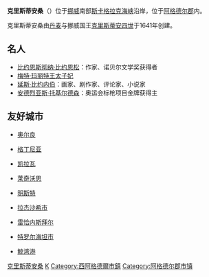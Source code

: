{{Infobox kommune
| name                = 克里斯蒂安桑
| native_name         =
| native_name_lang    =
| other_name          =
| official_name       = Kristiansand
| image_skyline       = Kristiansand_(Norway).jpeg
| image_caption       = 
| county              = 阿格德爾郡
| official_county     = Agder
| idnumber            = 4204 
| district            = 南挪威
| capital             = 克里斯蒂安桑
| language            = [[書面挪威語|書面挪威語]]
| demonym             = Kristiansander
| coatofarms          = Kristiansand komm.svg
| munwebpage          = www.kristiansand.kommune.no
| mayor               = 
| mayor_party         = 
| mayor_as_of         = 
| area_rank           = 287
| area_total_km2      = 277
| area_land_km2       = 259
| area_water_percent  = 0.09
| population_as_of    = 2009
| population_rank     = 5
| population_total    = 82,770
| populationpercent   = 1.64
| population_density_km2 = 291
| population_increase    = 10.9
| latd = 58 | latm = 10 | lats = 12 | longd = 8 | longm = 0 | longs = 22
| utm_zone = 32V | utm_northing = 6448097 | utm_easting = 0441535 | geo_cat = adm2nd}}
'''克里斯蒂安桑'''（{{lang-no|{{audio|Kristiansand.ogg|Kristiansand}}}}）位于[[挪威|挪威]]南部[[斯卡格拉克海峡|斯卡格拉克海峡]]沿岸，位于[[阿格德尔郡|阿格德尔郡]]内。

克里斯蒂安桑由[[丹麦|丹麦]]与挪威国王[[克里斯蒂安四世|克里斯蒂安四世]]于1641年创建。

== 名人 ==
* [[比约恩斯彻纳·比约恩松|比约恩斯彻纳·比约恩松]]：作家、诺贝尔文学奖获得者
* [[梅特·玛丽特王太子妃|梅特·玛丽特王太子妃]]
* [[延斯·比约内伯|延斯·比约内伯]]：画家、剧作家、评论家、小说家
* [[安德烈亚斯·托基尔德森|安德烈亚斯·托基尔德森]]：奥运会标枪项目金牌获得主

==友好城市==

* {{FRA}} [[奥尔良|奥尔良]]
*{{POL}} [[格丁尼亚|格丁尼亚]]
*{{FIN}} [[凯拉瓦|凯拉瓦]]
*{{ENG}} [[莱奇沃思|莱奇沃思]]
*{{GER}} [[明斯特|明斯特]]
*{{BGD}} [[拉杰沙希市|拉杰沙希市]]
*{{ISL}} [[雷恰内斯拜尔|雷恰内斯拜尔]]
*{{SWE}} [[特罗尔海坦市|特罗尔海坦市]]
*{{NAM}} [[鲸湾港|鲸湾港]]
{{Authority control}}
{{阿格德尔郡市镇列表}}

[[Category:克里斯蒂安桑|]]
[[Category:挪威城市|K]]
[[Category:西阿格德爾市鎮|Category:西阿格德爾市鎮]]
[[Category:阿格德尔郡市镇|Category:阿格德尔郡市镇]]